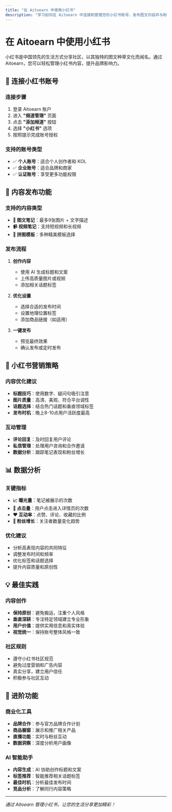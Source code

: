 ```yaml
---
title: "在 Aitoearn 中使用小红书"
description: "学习如何在 Aitoearn 中连接和管理您的小红书账号，发布图文内容并与粉丝互动。"
---
```


# 在 Aitoearn 中使用小红书

小红书是中国领先的生活方式分享社区，以其独特的图文种草文化而闻名。通过 Aitoearn，您可以轻松管理小红书内容，提升品牌影响力。

## 🔗 连接小红书账号

### 连接步骤
1. 登录 Aitoearn 账户
2. 进入 **"频道管理"** 页面
3. 点击 **"添加频道"** 按钮
4. 选择 **"小红书"** 选项
5. 按照提示完成账号授权

### 支持的账号类型
- ✅ **个人账号**：适合个人创作者和 KOL
- ✅ **企业账号**：适合品牌和商家
- ✅ **认证账号**：享受更多功能权限

## 📝 内容发布功能

### 支持的内容类型
- **📸 图文笔记**：最多9张图片 + 文字描述
- **📹 视频笔记**：支持短视频和长视频
- **🎨 拼图模板**：多种精美模板选择

### 发布流程
1. **创作内容**
   - 使用 AI 生成标题和文案
   - 上传高质量图片或视频
   - 添加相关话题标签

2. **优化设置**
   - 选择合适的发布时间
   - 设置地理位置标签
   - 添加商品链接（如适用）

3. **一键发布**
   - 预览最终效果
   - 确认发布或定时发布

## 🎯 小红书营销策略

### 内容优化建议
- **标题技巧**：使用数字、疑问句吸引注意
- **图片质量**：高清、美观、符合平台调性
- **话题选择**：结合热门话题和垂直领域标签
- **发布时机**：晚上8-10点用户活跃度最高

### 互动管理
- **评论回复**：及时回复用户评论
- **私信管理**：处理用户咨询和合作邀请
- **数据分析**：跟踪笔记表现和粉丝增长

## 📊 数据分析

### 关键指标
- **📈 曝光量**：笔记被展示的次数
- **👀 点击量**：用户点击进入详情页的次数
- **❤️ 互动率**：点赞、评论、收藏的比例
- **👥 粉丝增长**：关注者数量变化趋势

### 优化建议
- 分析高表现内容的共同特征
- 调整发布时间和频率
- 优化标签和话题选择
- 提升内容质量和原创性

## 💡 最佳实践

### 内容创作
- **保持原创**：避免搬运，注重个人风格
- **垂直深耕**：专注特定领域建立专业形象
- **用户价值**：提供实用信息和真实体验
- **视觉统一**：保持账号整体风格一致

### 社区规则
- 遵守小红书社区规范
- 避免过度营销和广告内容
- 真实分享，建立用户信任
- 积极参与社区互动

## 🚀 进阶功能

### 商业化工具
- **品牌合作**：参与官方品牌合作计划
- **商品橱窗**：展示和推广相关产品
- **直播功能**：实时与粉丝互动
- **数据洞察**：深度分析用户画像

### AI 智能助手
- **内容生成**：AI 协助创作标题和文案
- **标签推荐**：智能推荐相关话题标签
- **最佳时机**：分析最佳发布时间
- **竞品分析**：了解同行内容策略

---

*通过 Aitoearn 管理小红书，让您的生活分享更加精彩！*
